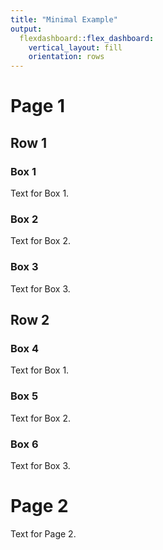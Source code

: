 ```yaml
---
title: "Minimal Example"
output:
  flexdashboard::flex_dashboard:
    vertical_layout: fill
    orientation: rows
---
```


# Page 1

## Row 1

### Box 1

Text for Box 1.

### Box 2

Text for Box 2.

### Box 3

Text for Box 3.

## Row 2

### Box 4

Text for Box 1.

### Box 5

Text for Box 2.

### Box 6

Text for Box 3.

# Page 2

Text for Page 2.
